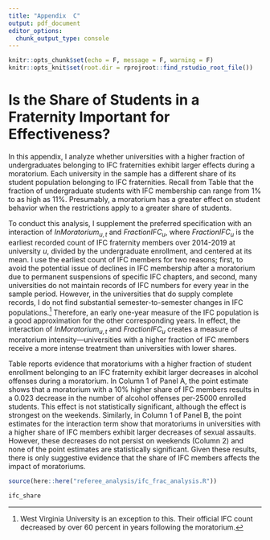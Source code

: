 ```yaml
---
title: "Appendix  C"
output: pdf_document
editor_options: 
  chunk_output_type: console
---
```


```r
knitr::opts_chunk$set(echo = F, message = F, warning = F)
knitr::opts_knit$set(root.dir = rprojroot::find_rstudio_root_file())
```
# Is the Share of Students in a Fraternity Important for Effectiveness? \label{asection:fraction}

In this appendix, I analyze whether universities with a higher fraction of undergraduates belonging to IFC fraternities exhibit larger effects during a moratorium. Each university in the sample has a different share of its student population belonging to IFC fraternities. Recall from Table \ref{summary_stats} that the fraction of undergraduate students with IFC membership can range from 1% to as high as 11%. Presumably, a moratorium has a greater effect on student behavior when the restrictions apply to a greater share of students.

To conduct this analysis, I supplement the preferred specification with an interaction of $InMoratorium_{u,t}$ and $FractionIFC_u$, where $FractionIFC_u$ is the earliest recorded count of IFC fraternity members over 2014-2019 at university $u$, divided by the undergraduate enrollment, and centered at its mean. I use the earliest count of IFC members for two reasons; first, to avoid the potential issue of declines in IFC membership after a moratorium due to permanent suspensions of specific IFC chapters, and second, many universities do not maintain records of IFC numbers for every year in the sample period. However, in the universities that do supply complete records, I do not find substantial semester-to-semester changes in IFC populations.^[West Virginia University is an exception to this. Their official IFC count decreased by over 60 percent in years following the moratorium.] Therefore, an early one-year measure of the IFC population is a good approximation for the other corresponding years. In effect, the interaction of $InMoratorium_{u,t}$ and $FractionIFC_u$ creates a measure of moratorium intensity—universities with a higher fraction of IFC members receive a more intense treatment than universities with lower shares.

Table \ref{ifc_share} reports evidence that moratoriums with a higher fraction of student enrollment belonging to an IFC fraternity exhibit larger decreases in alcohol offenses during a moratorium. In Column 1 of Panel A, the point estimate shows that a moratorium with a 10% higher share of IFC members results in a 0.023 decrease in the number of alcohol offenses per-25000 enrolled students. This effect is not statistically significant, although the effect is strongest on the weekends. Similarly, in Column 1 of Panel B, the point estimates for the interaction term show that moratoriums in universities with a higher share of IFC members exhibit larger decreases of sexual assaults. However, these decreases do not persist on weekends (Column 2) and none of the point estimates are statistically significant. Given these results, there is only suggestive evidence that the share of IFC members affects the impact of moratoriums.

```r
source(here::here("referee_analysis/ifc_frac_analysis.R"))
```
\newpage
```r
ifc_share
```




